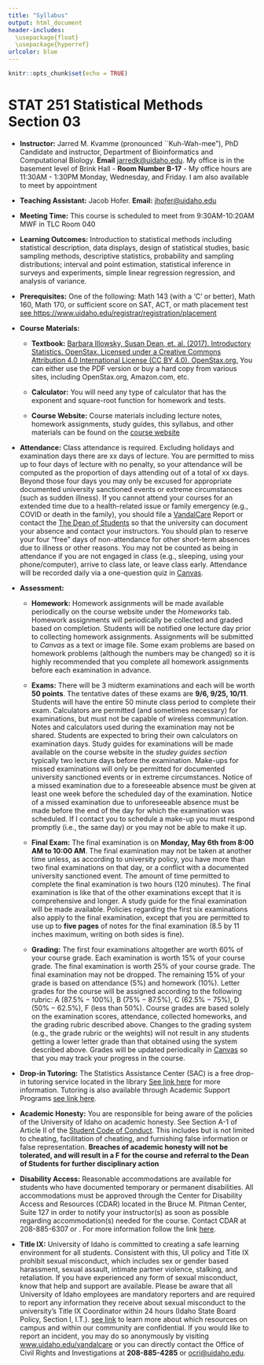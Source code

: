 ```yaml
---
title: "Syllabus"
output: html_document
header-includes:
  \usepackage{float}
  \usepackage{hyperref}
urlcolor: blue  
---
```


```r
knitr::opts_chunk$set(echo = TRUE)
```

# STAT 251 Statistical Methods Section 03
* **Instructor:** Jarred M. Kvamme (pronounced ``Kuh-Wah-mee"), PhD Candidate and instructor, Department of Bioinformatics and Computational Biology. **Email** [jarredk@uidaho.edu](jarredk@uidaho.edu). My office is in the basement level of Brink Hall - **Room Number B-17** - My office hours are 11:30AM - 1:30PM Monday, Wednesday, and Friday. I am also available to meet by appointment
	
* **Teaching Assistant:** Jacob Hofer. **Email:** [jhofer@uidaho.edu](jhofer@uidaho.edu)

* **Meeting Time:** This course is scheduled to meet from 9:30AM-10:20AM MWF in TLC Room 040
	
* **Learning Outcomes:** Introduction to statistical methods including statistical description, data displays, design of statistical studies, basic sampling methods, descriptive statistics, probability and sampling distributions; interval and point estimation, statistical inference in surveys and experiments, simple linear regression regression, and analysis of variance.
	
* **Prerequisites:** One of the following: Math 143 (with a ‘C’ or better), Math 160, Math 170, or sufficient score on SAT, ACT, or math placement test [see https://www.uidaho.edu/registrar/registration/placement](www.uidaho.edu/registrar/registration/placement)
	
* **Course Materials:**
  * **Textbook:** [Barbara Illowsky, Susan Dean, et. al. (2017). Introductory Statistics. OpenStax. Licensed under a Creative Commons Attribution 4.0 International License (CC BY 4.0).  OpenStax.org.](https://openstax.org/details/books/introductory-statistics) You can either use the PDF version or buy a hard copy from various sites, including OpenStax.org, Amazon.com, etc.
			
  * **Calculator:** You will need any type of calculator that has the exponent and square-root function for homework and tests.

  * **Course Website:** Course materials including lecture notes, homework assignments, study guides, this syllabus, and other materials can be found on the [course website](https://jarred6068.github.io/UI_STAT251-03_Spring_2024/)
	
* **Attendance:** Class attendance is required. Excluding holidays and examination days there are xx days of lecture. You are permitted to miss up to four days of lecture with no penalty, so your attendance will be computed as the proportion of days attending out of a total of xx days. Beyond those four days you may only be excused for appropriate documented university sanctioned events or extreme circumstances (such as sudden illness). If you cannot attend your courses for an extended time due to a health-related issue or family emergency (e.g., COVID or death in the family), you should file a [VandalCare](https://www.uidaho.edu/student-affairs/dean-of-students/vandalcare) Report or contact the [The Dean of Students](https://www.uidaho.edu/student-affairs/dean-of-students) so that the university can document your absence and contact your instructors. You should plan to reserve your four “free” days of non-attendance for other short-term absences due to illness or other reasons. You may not be counted as being in attendance if you are not engaged in class (e.g., sleeping, using your phone/computer), arrive to class late, or leave class early. Attendance will be recorded daily via a one-question quiz in [Canvas](https://canvas.uidaho.edu/courses/25778). 
	
* **Assessment:**
  * **Homework:** Homework assignments will be made available periodically on the course website under the _Homeworks_ tab. Homework assignments will periodically be collected and graded based on completion. Students will be notified one lecture day prior to collecting homework assignments. Assignments will be submitted to *Canvas* as a text or image file. Some exam problems are based on homework problems (although the numbers may be changed) so it is highly recommended that you complete all homework assignments before each examination in advance.
			
  * **Exams:** There will be 3 midterm examinations and each will be worth **50 points**. The tentative dates of these exams are **9/6, 9/25, 10/11**. Students will have the entire 50 minute class period to complete their exam. Calculators are permitted (and sometimes necessary) for examinations, but must not be capable of wireless communication. Notes and calculators used during the examination may not be shared. Students are expected to bring their own calculators on examination days. Study guides for examinations will be made available on the course website in the _studey guides section_ typically two lecture days before the examination. Make-ups for missed examinations will only be permitted for documented university sanctioned events or in extreme circumstances. Notice of a missed examination due to a foreseeable absence must be given at least one week before the scheduled day of the examination. Notice of a missed examination due to unforeseeable absence must be made before the end of the day for which the examination was scheduled. If I contact you to schedule a make-up you must respond promptly (i.e., the same day) or you may not be able to make it up.
			
  * **Final Exam:** The final examination is on **Monday, May 6th from 8:00 AM to 10:00 AM**. The final examination may not be taken at another time unless, as according to university policy, you have more than two final examinations on that day, or a conflict with a documented university sanctioned event. The amount of time permitted to complete the final examination is two hours (120 minutes). The final examination is like that of the other examinations except that it is comprehensive and longer. A study guide for the final examination will be made available. Policies regarding the first six examinations also apply to the final examination, except that you are permitted to use up to **five pages** of notes for the final examination (8.5 by 11 inches maximum, writing on both sides is fine).
			
  * **Grading:** The first four examinations altogether are worth $60\%$ of your course grade. Each examination is worth $15\%$ of your course grade. The final examination is worth $25\%$ of your course grade. The final examination may not be dropped. The remaining $15\%$ of your grade is based on attendance ($5\%$) and homework ($10\%$). Letter grades for the course will be assigned according to the following rubric: A ($87.5\%-100\%$), B ($75\%-87.5\%$), C ($62.5\%-75\%$), D ($50\%-62.5\%$), F (less than $50\%$). Course grades are based solely on the examination scores, attendance, collected homeworks, and the grading rubric described above. Changes to the grading system (e.g., the grade rubric or the weights) will not result in any students getting a lower letter grade than that obtained using the system described above. Grades will be updated periodically in [Canvas]() so that you may track your progress in the course.

* **Drop-in Tutoring:** The Statistics Assistance Center (SAC) is a free drop-in tutoring service located in the library [See link here](\href{https://www.uidaho.edu/sci/mathstat/centers/sac) for more information. Tutoring is also available through Academic Support Programs [see link here](https://www.uidaho.edu/current-students/academic-support/asp/tcs/tutoring).
	
* **Academic Honesty:** You are responsible for being aware of the policies of the University of Idaho on academic honesty. See Section A-1 of Article II of the [Student Code of Conduct](https://www.uidaho.edu/student-affairs/dean-of-students/student-conduct/students). This includes but is not limited to cheating, facilitation of cheating, and furnishing false information or false representation. **Breaches of academic honesty will not be tolerated, and will result in a F for the course and referral to the Dean of Students for further disciplinary action**
	
* **Disability Access:** Reasonable accommodations are available for students who have documented temporary or permanent disabilities. All accommodations must be approved through the Center for Disability Access and Resources (CDAR) located in the Bruce M. Pitman Center, Suite 127 in order to notify your instructor(s) as soon as possible regarding accommodation(s) needed for the course. Contact CDAR at 208-885-6307 or \href{mailto:cdar@uidaho.edu}{cdar@uidaho.edu}. For more information follow the link [here](https://www.uidaho.edu/current-students/cdar).
	
* **Title IX:** University of Idaho is committed to creating a safe learning environment for all students. Consistent with this, UI policy and Title IX prohibit sexual misconduct, which includes sex or gender based harassment, sexual assault, intimate partner violence, stalking, and retaliation. If you have experienced any form of sexual misconduct, know that help and support are available. Please be aware that all University of Idaho employees are mandatory reporters and are required to report any information they receive about sexual misconduct to the university’s Title IX Coordinator within 24 hours (Idaho State Board Policy, Section I, I.T.). [see link](https://www.uidaho.edu/ocri/title-nine/resources) to learn more about which resources on campus and within our community are confidential. If you would like to report an incident, you may do so anonymously by visiting [www.uidaho.edu/vandalcare](https://www.uidaho.edu/student-affairs/dean-of-students/vandalcare?utm_campaign=vandal-care-reports&utm_content=bias-committee&utm_medium=varied&utm_source=sa-vandalcare) or you can directly contact the Office of Civil Rights and Investigations at **208-885-4285** or [ocri@uidaho.edu](ocri@uidaho.edu).